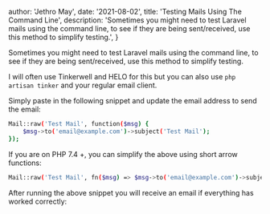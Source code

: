 
  author: 'Jethro May',
  date: '2021-08-02',
  title: 'Testing Mails Using The Command Line',
  description:
    'Sometimes you might need to test Laravel mails using the command line, to see if they are being sent/received, use this method to simplify testing.',
}


Sometimes you might need to test Laravel mails using the command line, to see if they are being sent/received, use this method to simplify testing.

I will often use Tinkerwell and HELO for this but you can also use ```php artisan tinker``` and your regular email client.

Simply paste in the following snippet and update the email address to send the email:

```bash
Mail::raw('Test Mail', function($msg) {
    $msg->to('email@example.com')->subject('Test Mail');
});
```

If you are on PHP 7.4 +, you can simplify the above using short arrow functions:

```bash
Mail::raw('Test Mail', fn($msg) => $msg->to('email@example.com')->subject('Test Mail'));
```

After running the above snippet you will receive an email if everything has worked correctly:

<Image src={successfulEmail} alt="" />
